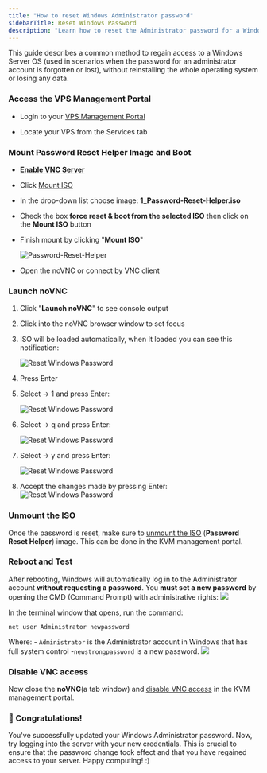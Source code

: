 ```yaml
---
title: "How to reset Windows Administrator password"
sidebarTitle: Reset Windows Password
description: "Learn how to reset the Administrator password for a Windows Server. This step-by-step guide includes Starting the Windows Installer, activating VNC access, loading the Virtio driver, accessing the command prompt, and resetting the password."
---
```


This guide describes a common method to regain access to a Windows Server OS (used in scenarios when the password for an administrator account is forgotten or lost), without reinstalling the whole operating system or losing any data.

### **Access the VPS Management Portal**

*   Login to your [VPS Management Portal](https://manage.edis.at/whmcs/clientarea.php)

*   Locate your VPS from the Services tab

### **Mount Password Reset Helper Image and Boot**

* [**Enable VNC Server**](https://docs.edisglobal.com/enable-vnc-server)

* Click [Mount ISO](https://docs.edisglobal.com/mount-iso-image)

* In the drop-down list choose image: **1_Password-Reset-Helper.iso**

* Check the box **force reset & boot from the selected ISO** then click on the **Mount ISO** button

* Finish mount by clicking "**Mount ISO**"

  ![Password-Reset-Helper](/assets/jk221gGjGVanns-Password-Reset-Helper.png)

*   Open the noVNC or connect by VNC client

###

### **Launch noVNC**

1. Click  "**Launch noVNC**" to see console output

2. Click into the noVNC browser window to set focus

3. ISO will be loaded automatically, when It loaded you can see this notification:

   ![Reset Windows Password](/assets/UVFJBNhdbn1c73-chntpw.png)

4. Press Enter

5. Select -> 1 and press Enter:

   ![Reset Windows Password](/assets/ix5iD2dZZyen4P22emv-resetadminpassword.png)

6. Select -> q and press Enter:

   ![Reset Windows Password](/assets/4iwS9tjeowHQfbaaQSC-quiteditinguser.png)

7. Select -> y and press Enter:

   ![Reset Windows Password](/assets/Mu5oWRhP2anwRDejnqh-writechanges.png)

8. Accept the changes made by pressing Enter:
   ![Reset Windows Password](/assets/mHzEbq4n4DXgiT5iVFz-umount.png)

### **Unmount the ISO**

Once the password is reset, make sure to [unmount the ISO](https://docs.edisglobal.com/enable-vnc-server) (**Password Reset Helper**) image. This can be done in the KVM management portal.

### **Reboot and Test**

After rebooting, Windows will automatically log in to the Administrator account **without requesting a password**. You **must set a new password** by opening the CMD (Command Prompt) with administrative rights:
![](/assets/nB_DvyqQcZNKEL5141Wak_win1.jpeg)

In the terminal window that opens, run the command:
```shell
net user Administrator newpassword
```
   Where:
   \- `Administrator` is the Administrator account in Windows that has full system control -`newstrongpassword` is a new password. ![](/assets/q7wiAyHP8mf8iXnKbh1HU_newpassword.png)

### Disable VNC access

Now close the **noVNC**(a tab window) and [disable VNC access](https://docs.edisglobal.com/enable-vnc-server) in the KVM management portal.

### 🎉 Congratulations!

You've successfully updated your Windows Administrator password. Now, try logging into the server with your new credentials. This is crucial to ensure that the password change took effect and that you have regained access to your server. Happy computing! :)





